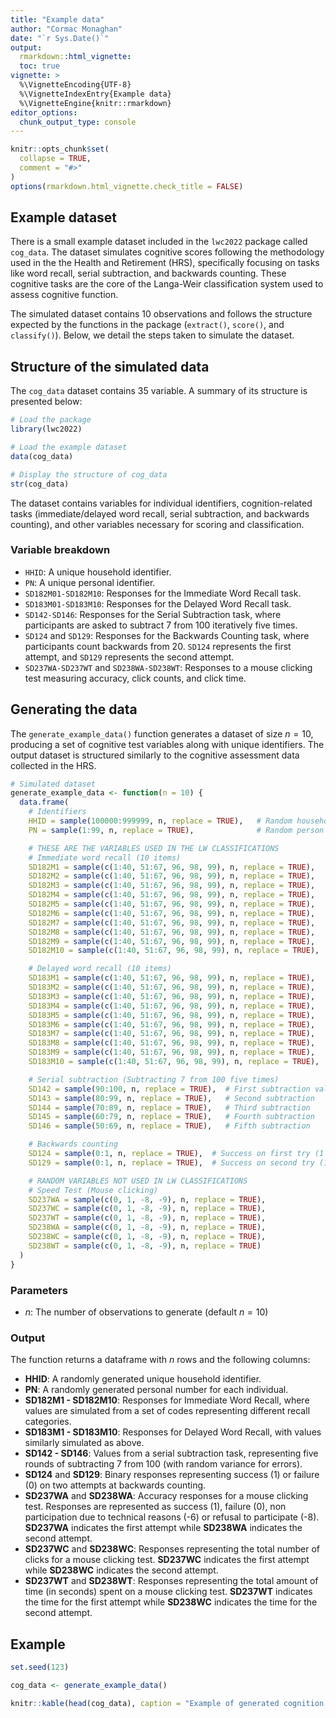 ```yaml
---
title: "Example data"
author: "Cormac Monaghan"
date: "`r Sys.Date()`"
output: 
  rmarkdown::html_vignette:
  toc: true
vignette: >
  %\VignetteEncoding{UTF-8}
  %\VignetteIndexEntry{Example data}
  %\VignetteEngine{knitr::rmarkdown}
editor_options: 
  chunk_output_type: console
---
```


```r
knitr::opts_chunk$set(
  collapse = TRUE,
  comment = "#>"
)
options(rmarkdown.html_vignette.check_title = FALSE)
```

## Example dataset

There is a small example dataset included in the `lwc2022` package called `cog_data`. The dataset simulates cognitive scores following the methodology used in the the Health and Retirement (HRS), specifically focusing on tasks like word recall, serial subtraction, and backwards counting. These cognitive tasks are the core of the Langa-Weir classification system used to assess cognitive function. 

The simulated dataset contains 10 observations and follows the structure expected by the functions in the package (`extract()`, `score()`, and `classify()`). Below, we detail the steps taken to simulate the dataset.

## Structure of the simulated data

The `cog_data` dataset contains 35 variable. A summary of its structure is presented below:

```r
# Load the package
library(lwc2022)

# Load the example dataset
data(cog_data)

# Display the structure of cog_data
str(cog_data)
```

The dataset contains variables for individual identifiers, cognition-related tasks (immediate/delayed word recall, serial subtraction, and backwards counting), and other variables necessary for scoring and classification.

### Variable breakdown

- `HHID`: A unique household identifier.
- `PN`: A unique personal identifier.
- `SD182M01-SD182M10`: Responses for the Immediate Word Recall task.
- `SD183M01-SD183M10`: Responses for the Delayed Word Recall task.
- `SD142-SD146`: Responses for the Serial Subtraction task, where participants are asked to subtract 7 from 100 iteratively five times.
- `SD124` and `SD129`: Responses for the Backwards Counting task, where participants count backwards from 20. `SD124` represents the first attempt, and `SD129` represents the second attempt.
- `SD237WA-SD237WT` and `SD238WA-SD238WT`: Responses to a mouse clicking test measuring accuracy, click counts, and click time.

## Generating the data

The `generate_example_data()` function generates a dataset of size $n = 10$, producing a set of cognitive test variables along with unique identifiers. The output dataset is structured similarly to the cognitive assessment data collected in the HRS.

```r
# Simulated dataset
generate_example_data <- function(n = 10) {
  data.frame(
    # Identifiers
    HHID = sample(100000:999999, n, replace = TRUE),   # Random household ID
    PN = sample(1:99, n, replace = TRUE),              # Random person number

    # THESE ARE THE VARIABLES USED IN THE LW CLASSIFICATIONS
    # Immediate word recall (10 items)
    SD182M1 = sample(c(1:40, 51:67, 96, 98, 99), n, replace = TRUE),
    SD182M2 = sample(c(1:40, 51:67, 96, 98, 99), n, replace = TRUE),
    SD182M3 = sample(c(1:40, 51:67, 96, 98, 99), n, replace = TRUE),
    SD182M4 = sample(c(1:40, 51:67, 96, 98, 99), n, replace = TRUE),
    SD182M5 = sample(c(1:40, 51:67, 96, 98, 99), n, replace = TRUE),
    SD182M6 = sample(c(1:40, 51:67, 96, 98, 99), n, replace = TRUE),
    SD182M7 = sample(c(1:40, 51:67, 96, 98, 99), n, replace = TRUE),
    SD182M8 = sample(c(1:40, 51:67, 96, 98, 99), n, replace = TRUE),
    SD182M9 = sample(c(1:40, 51:67, 96, 98, 99), n, replace = TRUE),
    SD182M10 = sample(c(1:40, 51:67, 96, 98, 99), n, replace = TRUE),

    # Delayed word recall (10 items)
    SD183M1 = sample(c(1:40, 51:67, 96, 98, 99), n, replace = TRUE),
    SD183M2 = sample(c(1:40, 51:67, 96, 98, 99), n, replace = TRUE),
    SD183M3 = sample(c(1:40, 51:67, 96, 98, 99), n, replace = TRUE),
    SD183M4 = sample(c(1:40, 51:67, 96, 98, 99), n, replace = TRUE),
    SD183M5 = sample(c(1:40, 51:67, 96, 98, 99), n, replace = TRUE),
    SD183M6 = sample(c(1:40, 51:67, 96, 98, 99), n, replace = TRUE),
    SD183M7 = sample(c(1:40, 51:67, 96, 98, 99), n, replace = TRUE),
    SD183M8 = sample(c(1:40, 51:67, 96, 98, 99), n, replace = TRUE),
    SD183M9 = sample(c(1:40, 51:67, 96, 98, 99), n, replace = TRUE),
    SD183M10 = sample(c(1:40, 51:67, 96, 98, 99), n, replace = TRUE),

    # Serial subtraction (Subtracting 7 from 100 five times)
    SD142 = sample(90:100, n, replace = TRUE),  # First subtraction value
    SD143 = sample(80:99, n, replace = TRUE),   # Second subtraction
    SD144 = sample(70:89, n, replace = TRUE),   # Third subtraction
    SD145 = sample(60:79, n, replace = TRUE),   # Fourth subtraction
    SD146 = sample(50:69, n, replace = TRUE),   # Fifth subtraction

    # Backwards counting
    SD124 = sample(0:1, n, replace = TRUE),  # Success on first try (1 = success, 0 = fail)
    SD129 = sample(0:1, n, replace = TRUE),  # Success on second try (1 = success, 0 = fail)

    # RANDOM VARIABLES NOT USED IN LW CLASSIFICATIONS
    # Speed Test (Mouse clicking)
    SD237WA = sample(c(0, 1, -8, -9), n, replace = TRUE),
    SD237WC = sample(c(0, 1, -8, -9), n, replace = TRUE),
    SD237WT = sample(c(0, 1, -8, -9), n, replace = TRUE),
    SD238WA = sample(c(0, 1, -8, -9), n, replace = TRUE),
    SD238WC = sample(c(0, 1, -8, -9), n, replace = TRUE),
    SD238WT = sample(c(0, 1, -8, -9), n, replace = TRUE)
  )
}
```

### Parameters

- $n$: The number of observations to generate (default $n = 10$)

### Output

The function returns a dataframe with $n$ rows and the following columns:

- **HHID**: A randomly generated unique household identifier.
- **PN**: A randomly generated personal number for each individual.
- **SD182M1 - SD182M10**: Responses for Immediate Word Recall, where values are simulated from a set of codes representing different recall categories.
- **SD183M1 - SD183M10**: Responses for Delayed Word Recall, with values similarly simulated as above.
- **SD142 - SD146**: Values from a serial subtraction task, representing five rounds of subtracting 7 from 100 (with random variance for errors).
- **SD124** and **SD129**: Binary responses representing success (1) or failure (0) on two attempts at backwards counting.
- **SD237WA** and **SD238WA**: Accuracy responses for a mouse clicking test. Responses are represented as success (1), failure (0), non participation due to technical reasons (-6) or refusal to participate (-8). **SD237WA** indicates the first attempt while **SD238WA** indicates the second attempt.
- **SD237WC** and **SD238WC**: Responses representing the total number of clicks for a mouse clicking test. **SD237WC** indicates the first attempt while **SD238WC** indicates the second attempt.
- **SD237WT** and **SD238WT**: Responses representing the total amount of time (in seconds) spent on a mouse clicking test. **SD237WT** indicates the time for the first attempt while **SD238WC** indicates the time for the second attempt.

## Example

```r
set.seed(123)

cog_data <- generate_example_data()

knitr::kable(head(cog_data), caption = "Example of generated cognition data")
```

